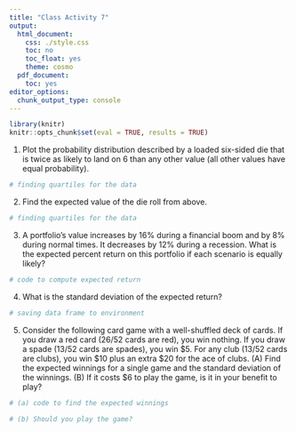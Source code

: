 ```yaml
---
title: "Class Activity 7"
output:
  html_document:
    css: ./style.css
    toc: no
    toc_float: yes
    theme: cosmo
  pdf_document:
    toc: yes
editor_options:
  chunk_output_type: console
---
```

  
```r
library(knitr)
knitr::opts_chunk$set(eval = TRUE, results = TRUE)
```


1. Plot the probability distribution described by a loaded six-sided die that is twice as likely to land on $6$ than any other value (all other values have equal probability).

```r
# finding quartiles for the data

```

2. Find the expected value of the die roll from above.

```r
# finding quartiles for the data

```

3. A portfolio’s value increases by $16 \%$ during a financial boom and by $8 \%$ during normal times. It decreases by $12 \%$ during a recession. What is the expected percent return on this portfolio if each scenario is equally likely?

```r
# code to compute expected return

```

4. What is the standard deviation of the expected return?

```r
# saving data frame to environment

```

5. Consider the following card game with a well-shuffled deck of cards. If you draw a red card ($26/52$ cards are red), you win nothing. If you draw a spade ($13/52$ cards are spades), you win $\$5$. For any club ($13/52$ cards are clubs), you win $\$10$ plus an extra $\$20$ for the ace of clubs. (A) Find the expected winnings for a single game and the standard deviation of the winnings. (B) If it costs $\$6$ to play the game, is it in your benefit to play?

```r
# (a) code to find the expected winnings

# (b) Should you play the game?

```

